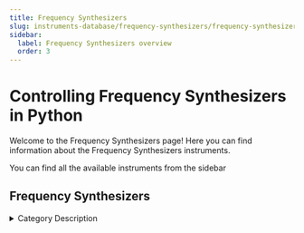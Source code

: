 ```yaml
---
title: Frequency Synthesizers
slug: instruments-database/frequency-synthesizers/frequency-synthesizers-overview
sidebar:
  label: Frequency Synthesizers overview
  order: 3
---
```


# Controlling Frequency Synthesizers in Python

Welcome to the Frequency Synthesizers page! Here you can find information about the Frequency Synthesizers instruments.

You can find all the available instruments from the sidebar



## Frequency Synthesizers

<details> 
<summary>Category Description</summary> 
A frequency synthesizer is an electronic circuit that generates a range of frequencies from a single reference frequency.
</details> 

<div className="flex flex-wrap">

<InstrumentThumbnail 
    path='frequency-synthesizers/holzworth/hs-9008b'
    img='https://res.cloudinary.com/dhopxs1y3/image/upload/v1691782458/Instruments/Frequency%20synthesizer/HS-9008B/HS-9008B.jpg'
    label='HS 9008B'    
/>

<InstrumentThumbnail 
    path='frequency-synthesizers/national-instruments/Ni-FSW-0020'
    img='https://res.cloudinary.com/dhopxs1y3/image/upload/v1692393983/Instruments/Frequency%20Synthesizers/National-InstrumentFSW-0200/file.png'
    label='National InstrumentFSW-0200'    
/>

</div>